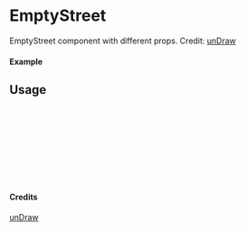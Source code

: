 
<Meta of={EmptyStreet} title="unDraw/EmptyStreet" />

# EmptyStreet

EmptyStreet component with different props.
Credit: [unDraw](https://undraw.co/illustrations)

#### Example

<Canvas of={EmptyStreet.Primary} />

## Usage

```ts
import { EmptyStreet } from "yadl-ui";

const Example = () => {
  return (
      <EmptyStreet />
  );
};

export default Example;
```

#### Credits
[unDraw](https://undraw.co/illustrations)
